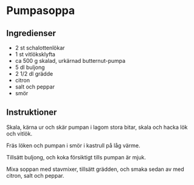 # Pumpasoppa

## Ingredienser

- 2 st schalottenlökar
- 1 st vitlöksklyfta
- ca 500 g skalad, urkärnad butternut-pumpa
- 5 dl buljong
- 2 1/2 dl grädde
- citron
- salt och peppar
- smör

## Instruktioner

Skala, kärna ur och skär pumpan i lagom stora bitar, skala och hacka lök och vitlök.

Fräs löken och pumpan i smör i kastrull på låg värme.

Tillsätt buljong, och koka försiktigt tills pumpan är mjuk.

Mixa soppan med stavmixer, tillsätt grädden, och smaka sedan av med citron, salt och peppar.
